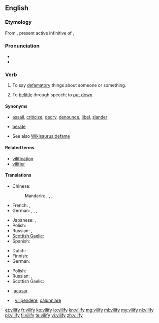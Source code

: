 {{was wotd|2007|February|27}}
==English==

===Etymology===
From {{etyl|la|en}} {{term|vilificare|vīlificāre|lang=la}}, present active infinitive of {{term|vilifico|vīlificō|villify|lang=la}}, 

===Pronunciation===
* {{IPA|/ˈvɪl.ɪ.faɪ/}}
* {{audio|en-us-vilify.ogg|Audio (US)}}

===Verb===
{{en-verb|vilif|i|ed}}

# {{context|transitive|lang=en}} To say [[defamatory]] things about someone or something.
# {{context|transitive|lang=en}} To [[belittle]] through speech; to [[put down]].

====Synonyms====
* {{sense|say defamatory things about}} [[assail]], [[criticize]], [[decry]], [[denounce]], [[libel]], [[slander]]
* {{sense|belittle, put down}} [[berate]]
* See also [[Wikisaurus:defame]]

====Related terms====
* [[vilification]]
* [[vilifier]]

====Translations====
{{trans-top|say defamatory things about}}
* Chinese:
*: Mandarin: {{t|cmn|詆毀|sc=Hani}}, {{t|cmn|诋毁|tr=dǐhuǐ|sc=Hani}}, {{t|cmn|醜化|sc=Hani}}, {{t|cmn|丑化|tr=chǒuhuà|sc=Hani}}
* French: {{t+|fr|calomnier}}, {{t+|fr|diffamer}}
* German: {{t+|de|diffamieren}}, {{t+|de|verleumden}}, {{t+|de|verunglimpfen}}, {{t+|de|verteufeln}}
{{trans-mid}}
* Japanese: {{t-|ja|けなす|tr=kenasu|sc=Jpan}}, {{t+|ja|そしる|tr=soshiru|sc=Jpan}}
* Polish: {{t-|pl|oczerniać}}
* Russian: {{t+|ru|очернять|tr=očernjátʹ|sc=Cyrl}}, {{t+|ru|поносить|tr=ponosítʹ|sc=Cyrl}}
* [[Scottish Gaelic]]: {{t-|gd|càin}}
* Spanish: {{t+|es|vilipendiar}}
{{trans-bottom}}

{{trans-top|denounce, belittle through speech}}
* Dutch: {{t+|nl|kleineren}}
* Finnish: {{t-|fi|panetella}}
* German: {{t-|de|herabwürdigen}}
{{trans-mid}}
* Polish: {{t+|pl|potępiać}}
* Russian: {{t+|ru|унижать|tr=unižátʹ|sc=Cyrl}}, {{t+|ru|опускать|tr=opuskátʹ|sc=Cyrl}} {{qualifier|colloquial}}
* Scottish Gaelic: {{t-|gd|càin}}
{{trans-bottom}}

{{checktrans}}
* {{ttbc|es}}:[[acusar]]
* {{ttbc|it}}: [[vilipendere]], [[calunniare]]

[[et:vilify]]
[[fr:vilify]]
[[ko:vilify]]
[[io:vilify]]
[[kn:vilify]]
[[mg:vilify]]
[[ml:vilify]]
[[my:vilify]]
[[nl:vilify]]
[[pl:vilify]]
[[fi:vilify]]
[[te:vilify]]
[[vi:vilify]]
[[zh:vilify]]